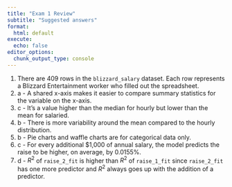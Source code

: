 ```yaml
---
title: "Exam 1 Review"
subtitle: "Suggested answers"
format:
  html: default
execute:
  echo: false
editor_options: 
  chunk_output_type: console
---
```


1.  There are 409 rows in the `blizzard_salary` dataset. Each row represents a Blizzard Entertainment worker who filled out the spreadsheet.
2.  a - A shared x-axis makes it easier to compare summary statistics for the variable on the x-axis.
3.  c - It's a value higher than the median for hourly but lower than the mean for salaried.
4.  b - There is more variability around the mean compared to the hourly distribution.
5.  b - Pie charts and waffle charts are for categorical data only.
6.  c - For every additional \$1,000 of annual salary, the model predicts the raise to be higher, on average, by 0.0155%.
7.  d - $R^2$ of `raise_2_fit` is higher than $R^2$ of `raise_1_fit` since `raise_2_fit` has one more predictor and $R^2$ always goes up with the addition of a predictor.
